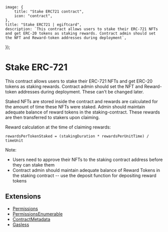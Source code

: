 
	image: {
		title: "Stake ERC721 contract",
		icon: "contract",
	},
	title: "Stake ERC721 | egiftcard",
	description: `This contract allows users to stake their ERC-721 NFTs and get ERC-20 tokens as staking rewards. Contract admin should set the NFT and Reward-token addresses during deployment`,
});

# Stake ERC-721

This contract allows users to stake their ERC-721 NFTs and get ERC-20 tokens as staking rewards. Contract admin should set the NFT and Reward-token addresses during deployment. These can't be changed later.

Staked NFTs are stored inside the contract and rewards are calculated for the amount of time these NFTs were staked. Admin should maintain adequate balance of reward tokens in the staking-contract. These rewards are then transferred to stakers upon claiming.

Reward calculation at the time of claiming rewards:

`rewardsPerTokenStaked = (stakingDuration * rewardsPerUnitTime) / timeUnit`

Note:

- Users need to approve their NFTs to the staking contract address before they can stake them
- Contract admin should maintain adequate balance of Reward Tokens in the staking contract -- use the deposit function for depositing reward tokens

## Extensions

- [Permissions](/contracts/build/extensions/general/Permissions)
- [PermissionsEnumerable](/contracts/build/extensions/general/PermissionsEnumerable)
- [ContractMetadata](/contracts/build/extensions/general/ContractMetadata)
- [Gasless](/contracts/build/extensions)

